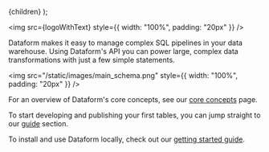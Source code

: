

  <Documentation title="Dataform documentation">{children}</Documentation>
);

<img src={logoWithText} style={{ width: "100%", padding: "20px" }} />

Dataform makes it easy to manage complex SQL pipelines in your data warehouse. Using Dataform's API you can power large, complex data transformations with just a few simple statements.

<img src="/static/images/main_schema.png" style={{ width: "100%", padding: "20px" }} />

For an overview of Dataform's core concepts, see our [core concepts](/guides/core-concepts) page.

To start developing and publishing your first tables, you can jump straight to our [guide](/guides/tables) section.

To install and use Dataform locally, check out our [getting started guide](/guides/command-line-interface).
